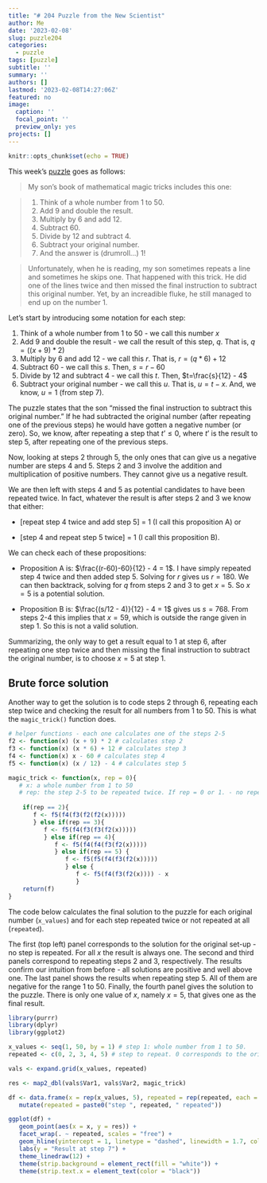 ```yaml
---
title: "# 204 Puzzle from the New Scientist"
author: Me
date: '2023-02-08'
slug: puzzle204
categories:
  - puzzle
tags: [puzzle]
subtitle: ''
summary: ''
authors: []
lastmod: '2023-02-08T14:27:06Z'
featured: no
image:
  caption: ''
  focal_point: ''
  preview_only: yes
projects: []
---
```


```r
knitr::opts_chunk$set(echo = TRUE)
```

This week's [puzzle](https://www.newscientist.com/article/mg25734214-000-puzzle-204-can-you-work-out-what-number-my-son-thought-of/) goes as follows:  

> My son’s book of mathematical magic tricks includes this one:

> 1. Think of a whole number from 1 to 50.
2. Add 9 and double the result.
3. Multiply by 6 and add 12.
4. Subtract 60.
5. Divide by 12 and subtract 4.
6. Subtract your original number.
7. And the answer is (drumroll…) 1!

> Unfortunately, when he is reading, my son sometimes repeats a line and sometimes he skips one. That happened with this trick. He did one of the lines twice and then missed the final instruction to subtract this original number. Yet, by an increadible fluke, he still managed to end up on the number 1.

Let’s start by introducing some notation for each step:

1. Think of a whole number from 1 to 50 - we call this number $x$
2. Add 9 and double the result - we call the result of this step, $q$. That is, $q=((x + 9)*2)$
3. Multiply by 6 and add 12 - we call this $r$. That is, $r = (q*6)+12$
4. Subtract 60 - we call this $s$. Then, $s=r-60$
5. Divide by 12 and subtract 4 - we call this $t$. Then, $t=\frac{s}{12} - 4$
6. Subtract your original number - we call this $u$. That is, $u=t-x$. And, we know, $u=1$ (from step 7).

The puzzle states that the son “missed the final instruction to subtract this original number.” If he had subtracted the original number (after repeating one of the previous steps) he would have gotten a negative number (or zero). So, we know, after repeating a step that $t’ \leq 0$, where $t’$ is the result to step 5, after repeating one of the previous steps. 

Now, looking at steps 2 through 5, the only ones that can give us a negative number are steps 4 and 5. Steps 2 and 3 involve the addition and multiplication of positive numbers. They cannot give us a negative result.

We are then left with steps 4 and 5 as potential candidates to have been repeated twice. In fact, whatever the result is after steps 2 and 3 we know that either: 

- [repeat step 4 twice and add step 5] = 1 (I call this proposition A) or 

- [step 4 and repeat step 5 twice] = 1 (I call this proposition B). 

We can check each of these propositions:

- Proposition A is: $\frac{(r-60)-60}{12} - 4 = 1$. I have simply repeated step 4 twice and then added step 5. Solving for $r$ gives us $r = 180$. We can then backtrack, solving for $q$ from steps 2 and 3 to get $x =5$. So $x = 5$ is a potential solution. 

- Proposition B is: $\frac{(s/12 - 4)}{12} - 4 = 1$ gives us $s=768$. From steps 2-4  this implies that $x=59$, which is outside the range given in step 1. So this is not a valid solution. 

Summarizing, the only way to get a result equal to 1 at step 6, after repeating one step twice and then missing the final instruction to subtract the original number, is to choose $x=5$ at step 1. 

## Brute force solution
Another way to get the solution is to code steps 2 through 6, repeating each step twice and checking the result for all numbers from 1 to 50. This is what the `magic_trick()` function does. 

```r
# helper functions - each one calculates one of the steps 2-5
f2 <- function(x) (x + 9) * 2 # calculates step 2
f3 <- function(x) (x * 6) + 12 # calculates step 3
f4 <- function(x) x - 60 # calculates step 4
f5 <- function(x) (x / 12) - 4 # calculates step 5

magic_trick <- function(x, rep = 0){
   # x: a whole number from 1 to 50
   # rep: the step 2-5 to be repeated twice. If rep = 0 or 1. - no repetition 
   
    if(rep == 2){
       f <- f5(f4(f3(f2(f2(x)))))
       } else if(rep == 3){
          f <- f5(f4(f3(f3(f2(x)))))
          } else if(rep == 4){
             f <- f5(f4(f4(f3(f2(x))))) 
             } else if(rep == 5) {
                f <- f5(f5(f4(f3(f2(x)))))
                } else {
                   f <- f5(f4(f3(f2(x)))) - x
                   }    
    return(f)
}
```

The code below calculates the final solution to the puzzle for each original number (`x_values`) and for each step repeated twice or not repeated at all (`repeated`).

The first (top left) panel corresponds to the solution for the original set-up - no step is repeated. For all $x$ the result is always one. The second and third panels correspond to repeating steps 2 and 3, respectively. The results confirm our intuition from before - all solutions are positive and well above one. The last panel shows the results when repeating step 5. All of them are negative for the range 1 to 50. Finally, the fourth panel gives the solution to the puzzle. There is only one value of $x$, namely $x = 5$, that gives one as the final result. 

```r
library(purrr)
library(dplyr)
library(ggplot2)

x_values <- seq(1, 50, by = 1) # step 1: whole number from 1 to 50.
repeated <- c(0, 2, 3, 4, 5) # step to repeat. 0 corresponds to the original puzzle 

vals <- expand.grid(x_values, repeated)

res <- map2_dbl(vals$Var1, vals$Var2, magic_trick)

df <- data.frame(x = rep(x_values, 5), repeated = rep(repeated, each = 50), res = res) %>%
   mutate(repeated = paste0("step ", repeated, " repeated")) 

ggplot(df) +
   geom_point(aes(x = x, y = res)) +
   facet_wrap(. ~ repeated, scales = "free") +
   geom_hline(yintercept = 1, linetype = "dashed", linewidth = 1.7, col = "#009E73") +
   labs(y = "Result at step 7") +
   theme_linedraw(12) +
   theme(strip.background = element_rect(fill = "white")) +
   theme(strip.text.x = element_text(color = "black"))
```




